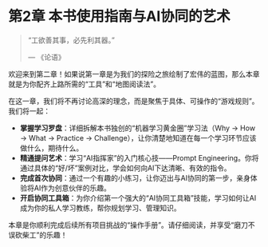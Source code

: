 # 第2章 本书使用指南与AI协同的艺术 {#sec-guide}

> “工欲善其事，必先利其器。”
>
> --- 《论语》

欢迎来到第二章！如果说第一章是为我们的探险之旅绘制了宏伟的蓝图，那么本章就是为你配齐上路所需的“工具”和“地图阅读法”。

在这一章，我们将不再讨论高深的理念，而是聚焦于具体、可操作的“游戏规则”。我们将一起：

*   **掌握学习罗盘**：详细拆解本书独创的“机器学习黄金圈”学习法（Why -> How -> What -> Practice -> Challenge），让你清楚地知道在每一个学习环节应该做什么，期待什么。
*   **精通提问艺术**：学习“AI指挥家”的入门核心技——Prompt Engineering。你将通过具体的“好/坏”案例对比，学会如何向AI下达清晰、有效的指令。
*   **完成首次协同**：通过一个有趣的小练习，让你迈出与AI协同的第一步，亲身体验将AI作为创意伙伴的乐趣。
*   **开启协同工具箱**：为你介绍第一个强大的“AI协同工具箱”技能，学习如何让AI成为你的私人学习教练，帮你规划学习、管理知识。

本章是你顺利完成后续所有项目挑战的“操作手册”。请仔细阅读，并享受“磨刀不误砍柴工”的乐趣！ 